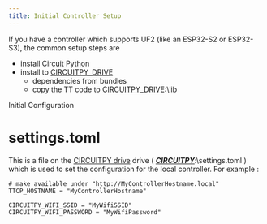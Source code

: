 ```yaml
---
title: Initial Controller Setup
---
```


If you have a controller which supports UF2 (like an ESP32-S2 or ESP32-S3),  the common setup steps are

 
  - install Circuit Python
  - install to [CIRCUITPY_DRIVE](../CIRCUITPY_DRIVE.mdx)
    - dependencies from bundles
    - copy the TT code to [CIRCUITPY_DRIVE](../CIRCUITPY_DRIVE.mdx):\lib
    


Initial Configuration


# settings.toml
This is a file on the [CIRCUITPY drive](../CIRCUITPY_DRIVE.mdx) drive ( [***CIRCUITPY***](../CIRCUITPY_DRIVE.mdx):\settings.toml ) 
which is used to set the configuration for the local controller.  For example :
 
```
# make available under "http://MyControllerHostname.local"
TTCP_HOSTNAME = "MyControllerHostname"

CIRCUITPY_WIFI_SSID = "MyWifiSSID"
CIRCUITPY_WIFI_PASSWORD = "MyWifiPassword"
```
